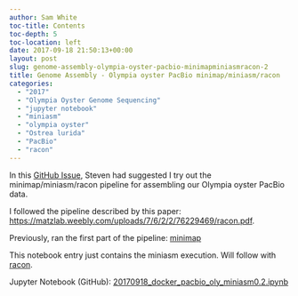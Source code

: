 ```yaml
---
author: Sam White
toc-title: Contents
toc-depth: 5
toc-location: left
date: 2017-09-18 21:50:13+00:00
layout: post
slug: genome-assembly-olympia-oyster-pacbio-minimapminiasmracon-2
title: Genome Assembly - Olympia oyster PacBio minimap/miniasm/racon
categories:
  - "2017"
  - "Olympia Oyster Genome Sequencing"
  - "jupyter notebook"
  - "miniasm"
  - "olympia oyster"
  - "Ostrea lurida"
  - "PacBio"
  - "racon"
---
```


In this [GitHub Issue](https://github.com/RobertsLab/project-olympia.oyster-genomic/issues/29), Steven had suggested I try out the minimap/miniasm/racon pipeline for assembling our Olympia oyster PacBio data.

I followed the pipeline described by this paper: [https://matzlab.weebly.com/uploads/7/6/2/2/76229469/racon.pdf](http://matzlab.weebly.com/uploads/7/6/2/2/76229469/racon.pdf).

Previously, ran the first part of the pipeline: [minimap](https://robertslab.github.io/sams-notebook/posts/2017/2017-09-07-genome-assembly-olympia-oyster-pacbio-minimapminiasmracon/)

This notebook entry just contains the miniasm execution. Will follow with [racon](https://robertslab.github.io/sams-notebook/posts/2017/2017-09-18-genome-assembly-olympia-oyster-pacbio-minimapminiasmracon-3/).

Jupyter Notebook (GitHub): [20170918_docker_pacbio_oly_miniasm0.2.ipynb](https://github.com/sr320/LabDocs/blob/master/jupyter_nbs/sam/20170918_docker_pacbio_oly_miniasm0.2.ipynb)

